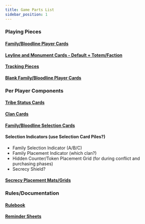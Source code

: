 ```yaml
---
title: Game Parts List
sidebar_position: 1
---
```



### Playing Pieces

#### [Family/Bloodline Player Cards](/docs/notes/html-cards/PIECES/mw-family-cards)

#### [Leyline and Monument Cards - Default + Totem/Faction](/docs/notes/html-cards/PIECES/mw-monuments)

#### [Tracking Pieces](/docs/notes/html-cards/PIECES/mw-counters-tokens-sheet)

#### [Blank Family/Bloodline Player Cards](/docs/notes/html-cards/PIECES/mw-blank-family-cards)



### Per Player Components

#### [Tribe Status Cards](/docs/notes/html-cards/PIECES/mw-tribe-cards)

#### [Clan Cards](/docs/notes/html-cards/PIECES/clan-cards)

#### [Family/Bloodline Selection Cards](/docs/notes/html-cards/PIECES/mw-family-selectors)

#### Selection Indicators (use Selection Card Piles?)
* Family Selection Indicator (A/B/C) 
* Family Placement Indicator (which clan?)
* Hidden Counter/Token Placement Grid (for during conflict and purchasing phases)
* Secrecy Shield?

#### [Secrecy Placement Mats/Grids](/docs/notes/html-cards/PIECES/mw-placement-grid)



### Rules/Documentation

#### [Rulebook](/docs/notes/html-cards/MANAWAVE/gameplay)

#### [Reminder Sheets](/docs/notes/html-cards/PIECES/rules-summaries)
